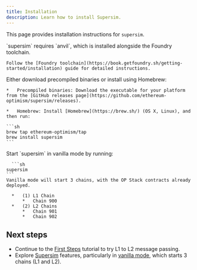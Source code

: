 ```yaml
---
title: Installation
description: Learn how to install Supersim.
---
```


This page provides installation instructions for `supersim`.

<Steps>
  <Step title="Prerequisites: foundry">
  `supersim` requires `anvil`, which is installed alongside the Foundry toolchain.
  
    Follow the [Foundry toolchain](https://book.getfoundry.sh/getting-started/installation) guide for detailed instructions.
  </Step>

  <Step title="Install supersim">
  Either download precompiled binaries or install using Homebrew:
  
    *   Precompiled binaries: Download the executable for your platform from the [GitHub releases page](https://github.com/ethereum-optimism/supersim/releases).
  
    *   Homebrew: Install [Homebrew](https://brew.sh/) (OS X, Linux), and then run:
  
    ```sh
    brew tap ethereum-optimism/tap
    brew install supersim
    ```
  </Step>

  <Step title="Start supersim in vanilla mode">
  Start `supersim` in vanilla mode by running:
  
      ```sh
    supersim
    ```
    Vanilla mode will start 3 chains, with the OP Stack contracts already deployed.
    
      *   (1) L1 Chain
          *   Chain 900
      *   (2) L2 Chains
          *   Chain 901
          *   Chain 902
  </Step>
</Steps>

## Next steps

*   Continue to the [First Steps](/app-developers/tutorials/supersim/getting-started/first-steps) tutorial to try L1 to L2 message passing.
*   Explore [Supersim](/app-developers/tutorials/supersim) features, particularly in [vanilla mode](/app-developers/tutorials/supersim/reference/vanilla), which starts 3 chains (L1 and L2).
